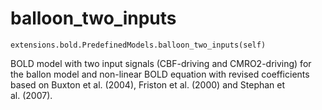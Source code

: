 # balloon_two_inputs { #ANNarchy.extensions.bold.PredefinedModels.balloon_two_inputs }

`extensions.bold.PredefinedModels.balloon_two_inputs(self)`

BOLD model with two input signals (CBF-driving and CMRO2-driving) for the ballon model and non-linear BOLD equation with revised coefficients based on Buxton et al. (2004), Friston et al. (2000) and Stephan et al. (2007).